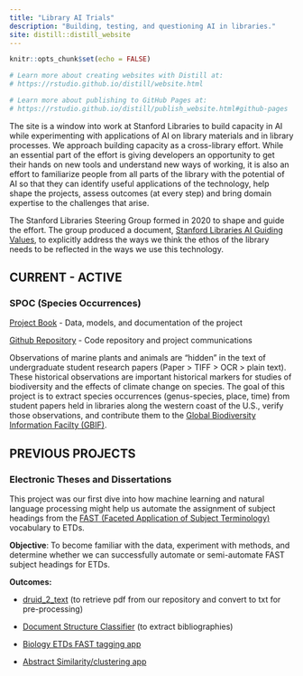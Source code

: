 ```yaml
---
title: "Library AI Trials"
description: "Building, testing, and questioning AI in libraries."
site: distill::distill_website
---
```


```r
knitr::opts_chunk$set(echo = FALSE)

# Learn more about creating websites with Distill at:
# https://rstudio.github.io/distill/website.html

# Learn more about publishing to GitHub Pages at:
# https://rstudio.github.io/distill/publish_website.html#github-pages

```

<p>The site is a window into work at Stanford Libraries to build capacity in AI while experimenting with applications of AI on library materials and in library processes. We approach building capacity as a cross-library effort. While an essential part of the effort is giving developers an opportunity to get their hands on new tools and understand new ways of working, it is also an effort to familiarize people from all parts of the library with the potential of AI so that they can identify useful applications of the technology, help shape the projects, assess outcomes (at every step) and bring domain expertise to the challenges that arise.</p>
<p>The Stanford Libraries Steering Group formed in 2020 to shape and guide the effort. The group produced a document, <a href="https://github.com/sul-dlss-labs/ai-projects/raw/main/docs/Stanford%20Libraries%20AI%20Guiding%20Values.pdf">Stanford Libraries AI Guiding Values</a>, to explicitly address the ways we think the ethos of the library needs to be reflected in the ways we use this technology.</p>
<div class="section" id="current-active">
<h2>CURRENT - ACTIVE</h2>
<div class="section" id="spoc-species-occurrences">
<h3>SPOC (Species Occurrences)</h3>
<p><a class="reference external" href="https://sul-dlss-labs.github.io/spoc/">Project Book</a> - Data, models, and documentation of the project</p>
<p><a class="reference external" href="https://github.com/sul-dlss-labs/spoc">Github Repository</a> - Code repository and project communications</p>
<p>Observations of marine plants and animals are “hidden” in the text of undergraduate student research papers (Paper &gt; TIFF &gt; OCR &gt; plain text). These historical observations are important historical markers for studies of biodiversity and the effects of climate change on species. The goal of this project is to extract species occurrences (genus-species, place, time) from student papers held in libraries along the western coast of the U.S., verify those observations, and contribute them to the <a class="reference external" href="https://www.gbif.org/">Global Biodiversity Information Facilty (GBIF)</a>.</p>
</div>
</div>
<div class="section" id="previous-projects">
<h2>PREVIOUS PROJECTS</h2>
<div class="section" id="electronic-theses-and-dissertations">
<h3>Electronic Theses and Dissertations</h3>
<p>This project was our first dive into how machine learning and natural language processing might help us automate the assignment of subject headings from the <a class="reference external" href="https://www.oclc.org/research/areas/data-science/fast.html">FAST (Faceted Application of Subject Terminology)</a> vocabulary to ETDs.</p>
<p><strong>Objective</strong>: To become familiar with the data, experiment with methods, and determine whether we can successfully automate or semi-automate FAST subject headings for ETDs.</p>
<p><strong>Outcomes:</strong></p>
<ul class="simple">
<li><p><a class="reference external" href="https://github.com/sul-dlss-labs/druid_2_text">druid_2_text</a> (to retrieve pdf from our repository and convert to txt for pre-processing)</p></li>
<li><p><a class="reference external" href="https://github.com/sul-dlss-labs/etd_structure_classifier">Document Structure Classifier</a> (to extract bibliographies)</p></li>
<li><p><a class="reference external" href="https://biology-fast-etds.herokuapp.com/">Biology ETDs FAST tagging app</a></p></li>
<li><p><a class="reference external" href="https://etd-abstract-similarity.herokuapp.com/">Abstract Similarity/clustering app</a></p></li>
</ul>